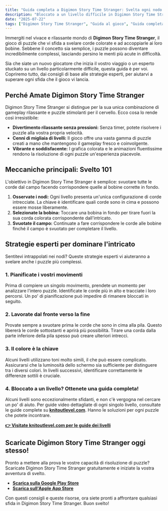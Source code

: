 ```yaml
---
title: "Guida completa a Digimon Story Time Stranger: Svelta ogni nodo con la nostra guida esperta"
description: "Bloccato a un livello difficile in Digimon Story Time Stranger? La nostra guida completa offre consigli esperti, strategie e collegamenti a guide per i livelli per aiutarvi a dominare l'arte dello svelto."
date: "2025-07-22"
tags: ["Digimon Story Time Stranger", "Guida al gioco", "Guida completa", "Gioco di puzzle", "Gioco per mobile"]
---
```


Immergiti nel vivace e rilassante mondo di **Digimon Story Time Stranger**, il gioco di puzzle che vi sfida a svelare corde colorate e ad accoppiarle ai loro bobine. Sebbene il concetto sia semplice, i puzzle possono diventare incredibilmente complessi, lasciando persino le menti più acute in difficoltà.

Sia che siate un nuovo giocatore che inizia il vostro viaggio o un esperto stuckato su un livello particolarmente difficile, questa guida è per voi. Copriremo tutto, dai consigli di base alle strategie esperti, per aiutarvi a superare ogni sfida che il gioco vi lancia.

## Perché Amate Digimon Story Time Stranger

Digimon Story Time Stranger si distingue per la sua unica combinazione di gameplay rilassante e puzzle stimolanti per il cervello. Ecco cosa lo rende così irresistibile:
- **Divertimento rilassante senza pressioni:** Senza timer, potete risolvere i puzzle alla vostra propria velocità.
- **Cenni di migliaia di livelli:** Il gioco offre una vasta gamma di puzzle creati a mano che mantengono il gameplay fresco e coinvolgente.
- **Vibrante e soddisfacente:** I grafica colorata e le animazioni fluentissime rendono la risoluzione di ogni puzzle un'esperienza piacevole.

## Meccaniche principali: Svelto 101

L'obiettivo in Digimon Story Time Stranger è semplice: svuotare tutte le corde dal campo facendo corrispondere quelle al bobine corrette in fondo.

1.  **Osservate i nodi:** Ogni livello presenta un'unica configurazione di corde intrecciate. La chiave è identificare quali corde sono in cima e possono essere mosse liberamente.
2.  **Selezionate la bobina:** Toccare una bobina in fondo per tirare fuori la sua corda colorata corrispondente dall'intricato.
3.  **Svuotate il campo:** Continuate a fare corrispondere le corde alle bobine finché il campo è svuotato per completare il livello.

## Strategie esperti per dominare l'intricato

Sentitevi intrappolati nei nodi? Queste strategie esperti vi aiuteranno a svelare anche i puzzle più complessi.

### 1. Pianificate i vostri movimenti
Prima di compiere un singolo movimento, prendete un momento per analizzare l'intero puzzle. Identificate le corde più in alto e tracciate i loro percorsi. Un po' di pianificazione può impedire di rimanere bloccati in seguito.

### 2. Lavorate dal fronte verso la fine
Provate sempre a svuotare prima le corde che sono in cima alla pila. Questo libererà le corde sottostanti e aprirà più possibilità. Tirare una corda dalla parte inferiore della pila spesso può creare ulteriori intrecci.

### 3. Il colore è la chiave
Alcuni livelli utilizzano toni molto simili, il che può essere complicato. Assicurarsi che la luminosità dello schermo sia sufficiente per distinguere tra i diversi colori. In livelli successivi, identificare correttamente le differenze sottili è cruciale.

### 4. Bloccato a un livello? Ottenete una guida completa!
Alcuni livelli sono eccezionalmente sfidanti, e non c'è vergogna nel cercare un po' di aiuto. Per guide video dettagliate di ogni singolo livello, consultate le guide complete su [**knitoutlevel.com**](http://knitoutlevel.com/). Hanno le soluzioni per ogni puzzle che potete incontrare.

**[👉 Visitate knitoutlevel.com per le guide dei livelli](http://knitoutlevel.com/)**

## Scaricate Digimon Story Time Stranger oggi stesso!

Pronto a mettere alla prova le vostre capacità di risoluzione di puzzle? Scaricate Digimon Story Time Stranger gratuitamente e iniziate la vostra avventura di svelto.

- [**Scarica sulla Google Play Store**](https://play.google.com/store/apps/details?id=com.sbg.knitout)
- [**Scarica sull'Apple App Store**](https://apps.apple.com/us/app/knit-out/id6740406762)

Con questi consigli e queste risorse, ora siete pronti a affrontare qualsiasi sfida in Digimon Story Time Stranger. Buon svelto!
